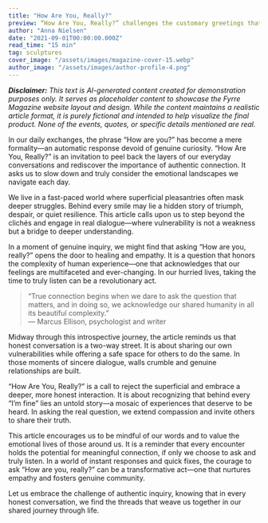 ```yaml
---
title: "How Are You, Really?"
preview: “How Are You, Really?” challenges the customary greetings that have lost their meaning in our busy modern lives. This article ventures into the intimate realm of authentic connection, urging us to look beyond the superficial and ask the questions that matter. Discover a narrative that explores vulnerability, genuine human interaction, and the quiet strength found in honest self-reflection.
author: "Anna Nielsen"
date: "2021-09-01T00:00:00.000Z"
read_time: "15 min"
tag: sculptures
cover_image: "/assets/images/magazine-cover-15.webp"
author_image: "/assets/images/author-profile-4.png"
---
```


_**Disclaimer:** This text is AI-generated content created for demonstration purposes only. It serves as placeholder content to showcase the Fyrre Magazine website layout and design. While the content maintains a realistic article format, it is purely fictional and intended to help visualize the final product. None of the events, quotes, or specific details mentioned are real._

In our daily exchanges, the phrase “How are you?” has become a mere formality—an automatic response devoid of genuine curiosity. “How Are You, Really?” is an invitation to peel back the layers of our everyday conversations and rediscover the importance of authentic connection. It asks us to slow down and truly consider the emotional landscapes we navigate each day.

We live in a fast-paced world where superficial pleasantries often mask deeper struggles. Behind every smile may lie a hidden story of triumph, despair, or quiet resilience. This article calls upon us to step beyond the clichés and engage in real dialogue—where vulnerability is not a weakness but a bridge to deeper understanding.

In a moment of genuine inquiry, we might find that asking “How are you, really?” opens the door to healing and empathy. It is a question that honors the complexity of human experience—one that acknowledges that our feelings are multifaceted and ever-changing. In our hurried lives, taking the time to truly listen can be a revolutionary act.

> “True connection begins when we dare to ask the question that matters, and in doing so, we acknowledge our shared humanity in all its beautiful complexity.”  
> — Marcus Ellison, psychologist and writer

Midway through this introspective journey, the article reminds us that honest conversation is a two-way street. It is about sharing our own vulnerabilities while offering a safe space for others to do the same. In those moments of sincere dialogue, walls crumble and genuine relationships are built.

“How Are You, Really?” is a call to reject the superficial and embrace a deeper, more honest interaction. It is about recognizing that behind every “I’m fine” lies an untold story—a mosaic of experiences that deserve to be heard. In asking the real question, we extend compassion and invite others to share their truth.

This article encourages us to be mindful of our words and to value the emotional lives of those around us. It is a reminder that every encounter holds the potential for meaningful connection, if only we choose to ask and truly listen. In a world of instant responses and quick fixes, the courage to ask “How are you, really?” can be a transformative act—one that nurtures empathy and fosters genuine community.

Let us embrace the challenge of authentic inquiry, knowing that in every honest conversation, we find the threads that weave us together in our shared journey through life.
